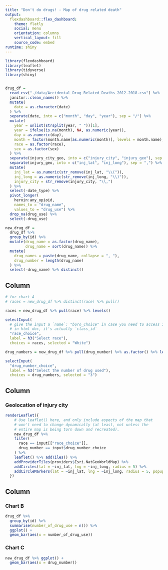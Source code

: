 ```yaml
---
title: "Don't do drugs! - Map of drug related death"
output: 
  flexdashboard::flex_dashboard:
    theme: flatly
    social: menu
    orientation: columns
    vertical_layout: fill
    source_code: embed
runtime: shiny
---
```


```r
library(flexdashboard)
library(leaflet)
library(tidyverse)
library(shiny)


drug_df = 
  read_csv("./data/Accidental_Drug_Related_Deaths_2012-2018.csv") %>%
  janitor::clean_names() %>% 
  mutate(
    date = as.character(date)
  ) %>% 
  separate(date, into = c("month", "day", "year"), sep = "/") %>% 
  mutate(
    year = unlist(strsplit(year, " "))[1],
    year = ifelse(is.na(month), NA, as.numeric(year)),
    day = as.numeric(day),
    month = factor(month.name[as.numeric(month)], levels = month.name),
    race = as.factor(race),
    sex = as.factor(sex)
  ) %>% 
  separate(injury_city_geo, into = c("injury_city", "injury_geo"), sep = "CT") %>% 
  separate(injury_geo, into = c("inj_lat", "inj_long"), sep = ",") %>% 
  mutate(
    inj_lat = as.numeric(str_remove(inj_lat, "\\(")),
    inj_long = as.numeric(str_remove(inj_long, "\\)")),
    injury_city = str_remove(injury_city, "\\,")
  ) %>% 
  select(-date_type) %>% 
  pivot_longer(
    heroin:any_opioid,
    names_to = "drug_name",
    values_to = "drug_use") %>% 
  drop_na(drug_use) %>% 
  select(-drug_use)

new_drug_df = 
  drug_df %>% 
  group_by(id) %>% 
  mutate(drug_name = as.factor(drug_name), 
         drug_name = sort(drug_name)) %>% 
  mutate(
    drug_names = paste(drug_name, collapse = ", "), 
    drug_number = length(drug_name)
  ) %>% 
  select(-drug_name) %>% distinct()
```

Column {.sidebar}
-----------------------------------------------------------------------

```r
# for chart A
# races = new_drug_df %>% distinct(race) %>% pull()

races = new_drug_df %>% pull(race) %>% levels()

selectInput(
  # give the input a `name`: "boro_choice" in case you need to access it later
  # in html doc, it's actually `class_id`
  "race_choice", 
  label = h3("Select race"),
  choices = races, selected = "White")

drug_numbers = new_drug_df %>% pull(drug_number) %>% as.factor() %>% levels()

selectInput(
  "drug_number_choice", 
  label = h3("Select the number of drug used"),
  choices = drug_numbers, selected = "3")
```

Column {data-width=650}
-----------------------------------------------------------------------

### Geolocation of injury city

```r
renderLeaflet({
    # Use leaflet() here, and only include aspects of the map that
    # won't need to change dynamically (at least, not unless the
    # entire map is being torn down and recreated).
    new_drug_df %>% 
    filter(
      race == input[["race_choice"]], 
      drug_number == input$drug_number_choice
    ) %>% 
    leaflet() %>% addTiles() %>%
    addProviderTiles(providers$Esri.NatGeoWorldMap) %>% 
    addCircles(lat = ~inj_lat, lng = ~inj_long, radius = 5) %>% 
    addCircleMarkers(lat = ~inj_lat, lng = ~inj_long, radius = 5, popup = paste(new_drug_df$injury_city, new_drug_df$drug_names,  sep = ""))
  })
```

Column {data-width=350}
-----------------------------------------------------------------------

### Chart B

```r
drug_df %>% 
  group_by(id) %>% 
  summarise(number_of_drug_use = n()) %>% 
  ggplot() +
  geom_bar(aes(x = number_of_drug_use))
```

### Chart C

```r
new_drug_df %>% ggplot() +
  geom_bar(aes(x = drug_number))
```